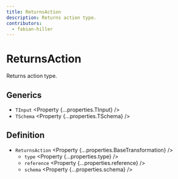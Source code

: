 ```yaml
---
title: ReturnsAction
description: Returns action type.
contributors:
  - fabian-hiller
---
```



# ReturnsAction

Returns action type.

## Generics

- `TInput` <Property {...properties.TInput} />
- `TSchema` <Property {...properties.TSchema} />

## Definition

- `ReturnsAction` <Property {...properties.BaseTransformation} />
  - `type` <Property {...properties.type} />
  - `reference` <Property {...properties.reference} />
  - `schema` <Property {...properties.schema} />

